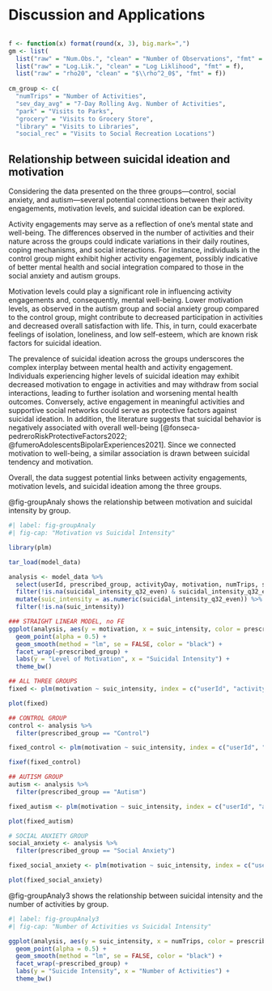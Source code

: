 # Discussion and Applications {#sec-contribs}

```r

```

```r
f <- function(x) format(round(x, 3), big.mark=",")
gm <- list(
  list("raw" = "Num.Obs.", "clean" = "Number of Observations", "fmt" = f),
  list("raw" = "Log.Lik.", "clean" = "Log Liklihood", "fmt" = f),
  list("raw" = "rho20", "clean" = "$\\rho^2_0$", "fmt" = f))
  
cm_group <- c(
  "numTrips" = "Number of Activities",
  "sev_day_avg" = "7-Day Rolling Avg. Number of Activities",
  "park" = "Visits to Parks",
  "grocery" = "Visits to Grocery Store",
  "library" = "Visits to Libraries",
  "social_rec" = "Visits to Social Recreation Locations")
```

## Relationship between suicidal ideation and motivation

Considering the data presented on the three groups—control, social anxiety, and autism—several potential connections between their activity engagements, motivation levels, and suicidal ideation can be explored.

Activity engagements may serve as a reflection of one's mental state and well-being. The differences observed in the number of activities and their nature across the groups could indicate variations in their daily routines, coping mechanisms, and social interactions. For instance, individuals in the control group might exhibit higher activity engagement, possibly indicative of better mental health and social integration compared to those in the social anxiety and autism groups.

Motivation levels could play a significant role in influencing activity engagements and, consequently, mental well-being. Lower motivation levels, as observed in the autism group and social anxiety group compared to the control group, might contribute to decreased participation in activities and decreased overall satisfaction with life. This, in turn, could exacerbate feelings of isolation, loneliness, and low self-esteem, which are known risk factors for suicidal ideation.

The prevalence of suicidal ideation across the groups underscores the complex interplay between mental health and activity engagement. Individuals experiencing higher levels of suicidal ideation may exhibit decreased motivation to engage in activities and may withdraw from social interactions, leading to further isolation and worsening mental health outcomes. Conversely, active engagement in meaningful activities and supportive social networks could serve as protective factors against suicidal ideation. In addition, the literature suggests that suicidal behavior is negatively associated with overall well-being [@fonseca-pedreroRiskProtectiveFactors2022; @fumeroAdolescentsBipolarExperiences2021]. Since we connected motivation to well-being, a similar association is drawn between suicidal tendency and motivation.

Overall, the data suggest potential links between activity engagements, motivation levels, and suicidal ideation among the three groups.

@fig-groupAnaly shows the relationship between motivation and suicidal intensity by group.

```r
#| label: fig-groupAnaly
#| fig-cap: "Motivation vs Suicidal Intensity"

library(plm)

tar_load(model_data)

analysis <- model_data %>%
  select(userId, prescribed_group, activityDay, motivation, numTrips, sev_day_avg, suicidal_intensity_q32_even) %>% 
  filter(!is.na(suicidal_intensity_q32_even) & suicidal_intensity_q32_even != "CONDITION_SKIPPED") %>% 
  mutate(suic_intensity = as.numeric(suicidal_intensity_q32_even)) %>% 
  filter(!is.na(suic_intensity))

### STRAIGHT LINEAR MODEL, no FE
ggplot(analysis, aes(y = motivation, x = suic_intensity, color = prescribed_group)) +
  geom_point(alpha = 0.5) +
  geom_smooth(method = "lm", se = FALSE, color = "black") +
  facet_wrap(~prescribed_group) +
  labs(y = "Level of Motivation", x = "Suicidal Intensity") +
  theme_bw()

## ALL THREE GROUPS
fixed <- plm(motivation ~ suic_intensity, index = c("userId", "activityDay"), data = analysis, model = "within")

plot(fixed)

## CONTROL GROUP
control <- analysis %>% 
  filter(prescribed_group == "Control")

fixed_control <- plm(motivation ~ suic_intensity, index = c("userId", "activityDay"), data = control, model = "within")

fixef(fixed_control)

## AUTISM GROUP
autism <- analysis %>% 
  filter(prescribed_group == "Autism")

fixed_autism <- plm(motivation ~ suic_intensity, index = c("userId", "activityDay"), data = autism, model = "within")

plot(fixed_autism)

# SOCIAL ANXIETY GROUP
social_anxiety <- analysis %>% 
  filter(prescribed_group == "Social Anxiety")

fixed_social_anxiety <- plm(motivation ~ suic_intensity, index = c("userId", "activityDay"), data = social_anxiety, model = "within")

plot(fixed_social_anxiety)
```



@fig-groupAnaly3 shows the relationship between suicidal intensity and the number of activities by group.

```r
#| label: fig-groupAnaly3
#| fig-cap: "Number of Activities vs Suicidal Intensity"

ggplot(analysis, aes(y = suic_intensity, x = numTrips, color = prescribed_group)) +
  geom_point(alpha = 0.5) +
  geom_smooth(method = "lm", se = FALSE, color = "black") +
  facet_wrap(~prescribed_group) +
  labs(y = "Suicide Intensity", x = "Number of Activities") +
  theme_bw()
```